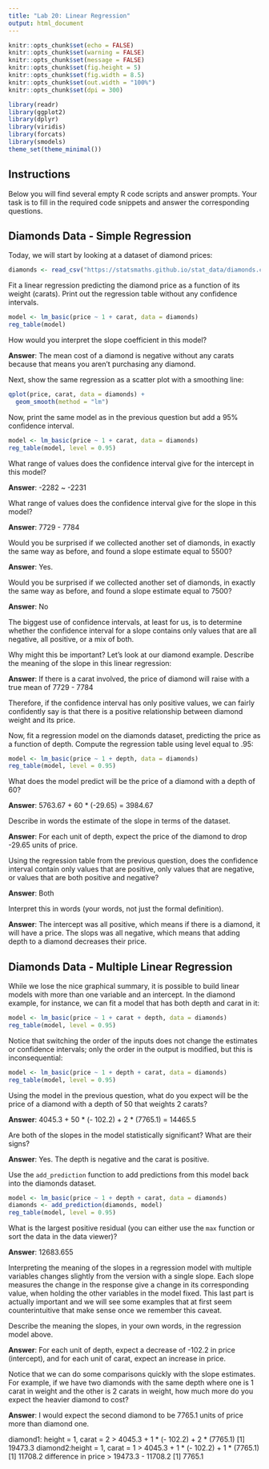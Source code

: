 ---
title: "Lab 20: Linear Regression"
output: html_document
---

```{r setup, include=FALSE}
knitr::opts_chunk$set(echo = FALSE)
knitr::opts_chunk$set(warning = FALSE)
knitr::opts_chunk$set(message = FALSE)
knitr::opts_chunk$set(fig.height = 5)
knitr::opts_chunk$set(fig.width = 8.5)
knitr::opts_chunk$set(out.width = "100%")
knitr::opts_chunk$set(dpi = 300)

library(readr)
library(ggplot2)
library(dplyr)
library(viridis)
library(forcats)
library(smodels)
theme_set(theme_minimal())
```

## Instructions

Below you will find several empty R code scripts and answer prompts. Your task
is to fill in the required code snippets and answer the corresponding
questions.

## Diamonds Data - Simple Regression

Today, we will start by looking at a dataset of diamond prices:

```{r}
diamonds <- read_csv("https://statsmaths.github.io/stat_data/diamonds.csv")
```

Fit a linear regression predicting the diamond price as a function of
its weight (carats). Print out the regression table without any confidence
intervals.

```{r}
model <- lm_basic(price ~ 1 + carat, data = diamonds)
reg_table(model)
```

How would you interpret the slope coefficient in this model?

**Answer**: The mean cost of a diamond is negative without any carats because that means you aren't purchasing any diamond.


Next, show the same regression as a scatter plot with a smoothing line:

```{r}
qplot(price, carat, data = diamonds) +
  geom_smooth(method = "lm")
```

Now, print the same model as in the previous question but add a 95%
confidence interval.

```{r}
model <- lm_basic(price ~ 1 + carat, data = diamonds)
reg_table(model, level = 0.95)

```

What range of values does the confidence interval give for the intercept
in this model?

**Answer**: -2282 ~ -2231

What range of values does the confidence interval give for the slope
in this model?

**Answer**: 7729 - 7784

Would you be surprised if we collected another set of diamonds, in exactly the
same way as before, and found a slope estimate equal to 5500?

**Answer**: Yes.

Would you be surprised if we collected another set of diamonds, in exactly the
same way as before, and found a slope estimate equal to 7500?

**Answer**: No

The biggest use of confidence intervals, at least for us, is to
determine whether the confidence interval for a slope contains only values
that are all negative, all positive, or a mix of both.

Why might this be important? Let's look at our diamond example. Describe the
meaning of the slope in this linear regression:

**Answer**: If there is a carat involved, the price of diamond will raise with a true mean of 7729 - 7784

Therefore, if the confidence interval has only positive values, we can
fairly confidently say is that there is a positive relationship between
diamond weight and its price.

Now, fit a regression model on the diamonds dataset, predicting the price as
a function of depth. Compute the regression table using level equal to .95:

```{r}
model <- lm_basic(price ~ 1 + depth, data = diamonds)
reg_table(model, level = 0.95)
```

What does the model predict will be the price of a diamond with a depth of
60?

**Answer**: 5763.67 + 60 * (-29.65) = 3984.67

Describe in words the estimate of the slope in terms of the dataset.

**Answer**: For each unit of depth, expect the price of the diamond to drop -29.65 units of price.

Using the regression table from the previous question, does the
confidence interval contain only values that are positive, only values that
are negative, or values that are both positive and negative?

**Answer**: Both

Interpret this in words (your words, not just the formal definition).

**Answer**: The intercept was all positive, which means if there is a diamond, it will have a price. 
The slops was all negative, which means that adding depth to a diamond decreases their price.

## Diamonds Data - Multiple Linear Regression

While we lose the nice graphical summary, it is possible to build linear
models with more than one variable and an intercept. In the diamond example,
for instance, we can fit a model that has both depth and carat in it:

```{r}
model <- lm_basic(price ~ 1 + carat + depth, data = diamonds)
reg_table(model, level = 0.95)
```

Notice that switching the order of the inputs does not change the estimates
or confidence intervals; only the order in the output is modified, but this
is inconsequential:

```{r}
model <- lm_basic(price ~ 1 + depth + carat, data = diamonds)
reg_table(model, level = 0.95)
```

Using the model in the previous question, what do you expect will be the
price of a diamond with a depth of 50 that weights 2 carats?

**Answer**: 4045.3 + 50 * (- 102.2) + 2 * (7765.1) = 14465.5

Are both of the slopes in the model statistically significant? What are
their signs?

**Answer**: Yes. The depth is negative and the carat is positive. 

Use the `add_prediction` function to add predictions from this model
back into the diamonds dataset.

```{r}
model <- lm_basic(price ~ 1 + depth + carat, data = diamonds)
diamonds <- add_prediction(diamonds, model)
reg_table(model, level = 0.95)


```

What is the largest positive residual (you can either use the `max` function
or sort the data in the data viewer)?

**Answer**: 12683.655

Interpreting the meaning of the slopes in a regression model with
multiple variables changes slightly from the version with a single slope.
Each slope measures the change in the response give a change in its
corresponding value, when holding the other variables in the model fixed.
This last part is actually important and we will see some examples that at
first seem counterintuitive that make sense once we remember this caveat.

Describe the meaning the slopes, in your own words, in the regression model
above.

**Answer**: For each unit of depth, expect a decrease of -102.2 in price (intercept), and for each unit of carat, expect an increase in price.

Notice that we can do some comparisons quickly with the slope estimates.
For example, if we have two diamonds with the same depth where one is 1
carat in weight and the other is 2 carats in weight, how much more do you
expect the heavier diamond to cost?

**Answer**: I would expect the second diamond to 
be 7765.1 units of price more than diamond one.


diamond1: height = 1, carat = 2
> 4045.3 + 1 * (- 102.2) + 2 * (7765.1)
[1] 19473.3
diamond2:height = 1, carat = 1
> 4045.3 + 1 * (- 102.2) + 1 * (7765.1)
[1] 11708.2
difference in price
> 19473.3 - 11708.2
[1] 7765.1
